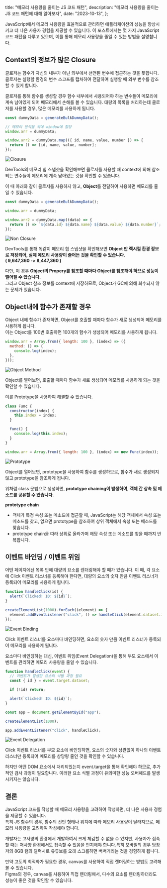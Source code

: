 
  title: "메모리 사용량을 줄이는 JS 코드 패턴",
  description: "메모리 사용량을 줄이는 JS 코드 패턴에 대해 알아보자",
  date: "2023-10-13",
};

JavaScript에서 메모리 사용량을 효율적으로 관리하면 애플리케이션의 성능을 향상시키고 더 나은 사용자 경험을 제공할 수 있습니다. 이 포스트에서는 몇 가지 JavaScript 코드 패턴을 다루고 있으며, 이를 통해 메모리 사용량을 줄일 수 있는 방법을 설명합니다.

## Context의 정보가 많은 Closure

클로저는 함수가 자신의 내부가 아닌 외부에서 선언된 변수에 접근하는 것을 뜻합니다. 클로저는 실행할 환경의 변수 스코프를 캡처하여 전달하여 실행할 때 외부 변수를 참조할 수 있게 합니다.

클로저를 통해 함수를 생성할 경우 함수 내부에서 사용되어야 하는 변수들이 메모리에 계속 남아있게 되어 메모리에서 손해를 볼 수 있습니다. 대량의 목록을 처리하는데 클로저를 사용할 경우, 많은 메모리를 사용하게 됩니다.

```js
const dummyData = generateBulkDummyData();

// 메모리 분석을 위에 window에 할당
window.arr = dummyData;

window.arr2 = dummyData.map(({ id, name, value, number }) => {
  return () => [id, name, value, number];
});
```

<Image src={closure} alt="Closure" />

DevTools의 메모리 힙 스냅샷을 확인해보면 클로저를 사용할 때 context에 의해 참조되는 변수들이 메모리에 계속 남아있는 것을 확인할 수 있습니다.

이 때 아래와 같이 클로저를 사용하지 않고, **Object**를 전달하여 사용하면 메모리를 줄일 수 있습니다.

```js
const dummyData = generateBulkDummyData();

window.arr = dummyData;

window.arr2 = dummyData.map((data) => {
  return () => `${data.id} ${data.name} ${data.value} ${data.number}`;
});
```

<Image src={nonClosure} alt="Non Closure" />

DevTools를 통해 똑같이 메모리 힙 스냅샷을 확인해보면 **Object 만 렉시컬 환경 정보로 저장되어, 실제 메모리 사용량이 줄어든 것을 확인할 수 있습니다.  
( 9,647,360 -> 8,447,360 )**

다만, 이 경우 **Object의 Propery를 참조할 때마다 Object를 참조해야 하므로 성능이 떨어질 수 있습니다.**  
그리고 Object 참조 정보를 context에 저장하므로, Object가 GC에 의해 회수되지 않는 문제가 있습니다.

## Object내에 함수가 존재할 경우

Object 내에 함수가 존재하면, Object를 호출할 때마다 함수가 새로 생성되어 메모리를 사용하게 됩니다.  
이는 Object를 100번 호출하면 100개의 함수가 생성되어 메모리를 사용하게 됩니다.

```js
window.arr = Array.from({ length: 100 }, (index) => ({
  method: () => {
    console.log(index);
  },
}));
```

<Image src={objMethod} alt="Object Method" />

Object를 열어보면, 호출할 때마다 함수가 새로 생성되어 메모리를 사용하게 되는 것을 확인할 수 있습니다.

이를 Prototype을 사용하여 해결할 수 있습니다.

```js
class Func {
  constructor(index) {
    this.index = index;
  }

  func() {
    console.log(this.index);
  }
}

window.arr = Array.from({ length: 100 }, (index) => new Func(index));
```

<Image src={prototype} alt="Prototype" />

Object를 열어보면, prototype을 사용하여 함수를 생성하므로, 함수가 새로 생성되지 않고 prototype을 참조하게 됩니다.

위처럼 class 문법으로 생성하면, **prototype chaining이 발생하여, 객체 간 상속 및 메소드를 공유할 수 있습니다.**

**prototype chain**

- 객체가 특정 속성 또는 메소드에 접근할 때, JavaScript는 해당 객체에서 속성 또는 메소드를 찾고, 없으면 prototype을 참조하여 상위 객체에서 속성 또는 메소드를 찾습니다.
- prototype chain을 따라 상위로 올라가며 해당 속성 또는 메소드를 찾을 때까지 반복합니다.

## 이벤트 바인딩 / 이벤트 위임

어떤 페이지에선 목록 안에 대량의 요소를 렌더링해야 할 때가 있습니다. 이 때, 각 요소에 Click 이벤트 리스너를 등록해야 한다면, 대량의 요소의 숫자 만큼 이벤트 리스너가 등록되어 메모리를 사용하게 됩니다.

```js
function handleClick(id) {
  alert(`Clicked! ID: ${id}`);
}

createElementList(1000).forEach((element) => {
  element.addEventListener("click", () => handleClick(element.dataset.id));
});
```

<Image src={eventBinding} alt="Event Binding" />

Click 이벤트 리스너를 요소마다 바인딩하면, 요소의 숫자 만큼 이벤트 리스너가 등록되어 메모리를 사용하게 됩니다.

요소마다 바인딩하는 대신, 이벤트 위임(Event Delegation)을 통해 부모 요소에서 이벤트를 관리하면 메모리 사용량을 줄일 수 있습니다.

```js
function handleClick(event) {
  // 이벤트가 발생한 요소의 식별 과정 필요
  const { id } = event.target.dataset;

  if (!id) return;

  alert(`Clicked! ID: ${id}`);
}

const app = document.getElementById("app");

createElementList(1000);

app.addEventListener("click", handleClick);
```

<Image src={eventDelegation} alt="Event Delegation" />

Click 이벤트 리스너를 부모 요소에 바인딩하면, 요소의 숫자와 상관없이 하나의 이벤트 리스너만 등록되어 메모리를 상당량 줄인 것을 확인할 수 있습니다.

하지만 어떤 DOM 요소에서 처리되었는지 event.target을 통해 확인해야 하므로, 추가적인 검사 과정이 필요합니다. 이러한 요소 식별 과정이 유의미한 성능 오버헤드를 발생시키지는 않습니다.

## 결론

JavaScript 코드를 작성할 때 메모리 사용량을 고려하여 작성하면, 더 나은 사용자 경험을 제공할 수 있습니다.  
특히 JS 함수의 경우, 함수의 선언 형태나 위치에 따라 메모리 사용량이 달라지므로, 메모리 사용량을 고려하여 작성해야 합니다.

개발자는 고사양의 환경에서 개발하여서 크게 체감할 수 없을 수 있지만, 사용자가 접속할 때는 저사양 환경에서도 접속할 수 있음을 인지해야 합니다.특히 모바일의 경우 당장 저의 8GB 램의 갤럭시로 유튜브를 오래 스크롤하면 버벅거리는 것을 경험하게 됩니다.

만약 고도의 최적화가 필요한 경우, canvas를 사용하여 직접 렌더링하는 방법도 고려해볼 수 있습니다.  
Figma의 경우, canvas를 사용하여 직접 렌더링해서, 다수의 요소를 렌더링하더라도 성능이 좋은 것을 확인할 수 있습니다.
